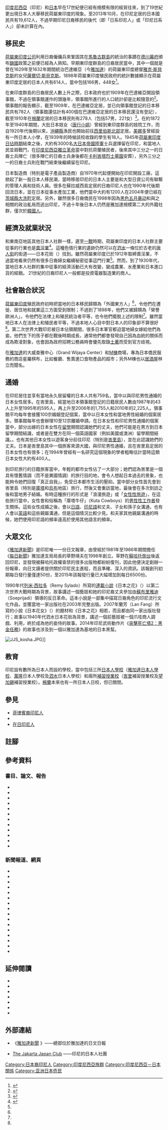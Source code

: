 {{Infobox ethnic group
|group=日裔印尼人<br>インドネシアの日本人<br>Orang Jepang di Indonesia
|population=19,612人（2019年）{{sfn|外務省（2022）}}
|regions=[[雅加達|雅加達]]、[[峇里島|峇里島]]
|langs=[[日本語|日本語]]、各種[[印尼語言|印尼語言]]
|related-c=[[日本人|日本人]]
|footnotes=上方所列出的人口數據僅包括日本國民。
}}

[[印度尼西亞|印度尼西亞]]（印尼）和[[日本|日本]]早在17世紀便已經有規模有限的經貿往來，到了19世紀更出現日本人大舉移民荷屬東印度的現象{{sfn|Damar|2005}}。至2013年10月，在印尼定居的日本國民共有19,612人{{sfn|外務省（2022）}}，不過早期印尼日裔移民的後代（即「日系印尼人」或「印尼日系人」）卻未計算在內{{sfn|目黒（2005）|p=49}}{{sfn|松尾（2004）|p=83}}。

== 移民史 ==
[[荷屬東印度公司|荷屬東印度公司]]利用日裔僱傭兵來鞏固其在[[馬魯古群島|馬魯古群島]]的統治的事蹟在[[德川幕府|德川幕府]]頒布[[日本鎖國|鎖國]]政策之前便已經為人熟知{{sfn|Worrell|2012}}。早期東印度群島的日裔居民當中，其中一個就是曾在1629年至1632年期間統治巴達維亞（今[[雅加達|雅加達]]）的荷屬東印度總督[[雅克·斯貝克斯|雅克·斯貝克斯]]的女兒[[薩爾切·斯貝克斯|薩爾切·斯貝克斯]]{{sfn|Damar|2005}}。1898年荷屬東印度殖民政府的統計數據顯示在荷屬東印度定居的日本人共有614人，當中包括166男，448女<ref name="Shiraishi 1993 8">{{harvnb|Shiraishi|Shiraishi|1993|p=8}}</ref>。

在東印度群島的日裔居民人數上升之際，日本政府也於1909年在巴達維亞開設領事館，不過在領事館運作的頭幾年，領事館所進行的人口統計卻是比較隨意的<ref>{{harvnb|Murayama|1993|p=89}}</ref>。領事館的報告顯示，截至1909年，在巴達維亞定居，並已向領事館登記的日本移民共有782人（領事館還估計有400個在巴達維亞定居的日本移民還沒有登記），截至1910年在[[棉蘭|棉蘭]]定居的日本移民則有278人（包括57男，221女）<ref name="Murayama 1993 90">{{harvnb|Murayama|1993|p=90}}</ref>。在約1872年至1940年期間，大批日本妓女（[[唐行小姐|唐行小姐]]）曾經到東印度群島的妓院工作{{sfn|Yamazaki|2005}}，而自1920年代後期以來，[[沖繩縣|沖繩縣]]漁民也開始前往[[北蘇拉威西省|西里伯斯北部]]定居。[[美娜多|美娜多]]曾經設有一所日本人小學，在1939年的時候該校收錄的學生有18人{{sfn|吹原（2007）|p=27}}。1945年[[荷屬東印度日佔時期|荷屬東印度日佔時期]]結束之後，大約有3000名[[大日本帝國陸軍|大日本帝國陸軍]]士兵選擇留在印尼，和當地人民並肩戰鬥，在[[印度尼西亞獨立革命|印度尼西亞獨立革命]]當中對抗荷蘭殖民者，後來其中三分之一的日裔士兵陣亡（很多陣亡的日裔士兵身後都在[[卡利峇塔烈士墓園|卡利峇塔烈士墓園]]安葬），另外三分之一的日裔士兵則在戰鬥結束後繼續留在印尼{{sfn|畠山、保阪（2004）|pp=676–677}}{{sfn|共同通信社（2008）}}。

日本製造商（特別是電子產品製造商）自1970年代起便開始在印尼開設工廠，這掀起了新一股日本人移民潮，當時移居印尼的日本人主要是和大型日資公司有聯繫的管理人員和技術人員{{sfn|The Jakarta Post|2008}}。很多在蘇拉威西島定居的日裔印尼人也在1990年代後期回流日本，並在日本從事水產加工業{{sfn|目黒（2005）|p=50}}，他們當中大約有1200人在2004年便已經在[[茨城縣|茨城縣]][[大洗町|大洗町]]定居{{sfn|目黒（2005）|p=62}}。另外，雖然很多日裔僑民在1998年因為[[黑色五月暴动|黑色五月暴动]]和與之相關的政治亂局而逃出印尼{{sfn|Hara|2009}}，不過十年後日本人仍然是雅加達規模第二大的外籍社群，僅次於[[韓裔印尼人|韓國人]]{{sfn|The Jakarta Post|2008}}。

== 經濟及就業狀況 ==
和東南亞地區其他日本人社群一樣，遲至[[第一次世界大戰|一戰]]時期，荷屬東印度的日本人社群主要從事的行業也是[[性交易|賣淫業]]<ref name="Shiraishi 1993 9">{{harvnb|Shiraishi|Shiraishi|1993|p=9}}</ref>。這種色情行業的遺跡仍然可以在[[泗水_(印尼)|泗水]]一條位於古老的[[唐人街|唐人街]]的街道——日本花街（{{lang|id|Jalan Kembang Jepun}}）找到{{sfn|Omar|2004}}。雖然荷屬東印度已於1912年取締賣淫業，不過當地看來仍然有很多日裔婦女繼續秘密從事這門行業<ref name="Murayama 1993 90"/>。然而，到了1930年代，當地日本人社群的集中從事的經濟活動已大有改變，變成農業、水產業和日本進口貨的經銷{{sfn|吹原（2007）|p=27}}。 21世紀的日裔印尼人一般都是投資電器製造業的商人{{sfn|The Jakarta Post|2008}}。

== 社會融合狀況 ==
[[荷屬東印度|荷屬東印度]]殖民政府初時把當地的日本移民歸類為「外國東方人」<ref name="Shiraishi 1993 8"/>，令他們在遷徙、居住地和就業這三方面受到限制；不過到了1898年，他們又被歸類為「榮譽歐洲人」，令他們在法律上和殖民統治者平等，也令他們擺脫上述的限制<ref name="Shiraishi 1993 9"/>。雖然當地日本人在法律上和殖民者平等，不過本地人心目中對日本人的印象卻不算很好<ref name="Shiraishi 1993 8"/>。第二次世界大戰印尼被日本佔領期間，很多日本軍官都迫當地婦女嫁給他們為妾{{sfn|Damar|2005}}。他們生下的孩子都在戰後時期成長，通常他們都會發現自己因為血統的關係而成為欺凌對象，也會因為政府招聘公務員時會優先取錄[[印尼原住民|土著]]而受到官方歧視{{sfn|吹原（2007）|p=28}}。

在[[雅加達|雅加達]]的大威查雅中心（Grand Wijaya Center）和[[M棟|M棟]]商場，專為日本僑民服務的商店星羅棋布，比如餐廳、售賣進口食物產品的超市；另外M棟也以[[居酒屋|居酒屋]]林立而聞名{{sfn|Hara|2008}}。

== 通婚 ==
在印尼居住並享有當地永久居留權的日本人共有759名，當中以與印尼男性通婚的日本女性居多{{sfn|松尾（2004）|p=83}}。在峇里島，經當地日本領事館登記的日籍居民人數由1987年的43人上升至1995年的595人，再上升至2006年的1,755人和2010年的2,225人。領事館平均每年會接獲100宗婚姻登記個案，當中以日本女性和當地男性結婚的個案居多。領事館每年也會辦理10至12宗離婚申請{{sfn|Toyota|Thang|2012|p=346}}。在日本女性和印尼男性通婚的個案當中，部分出嫁的日本女性在[[留學|留學]]期間認識她們的丈夫，他們可能是在男方到日本留學期間結識，或者是在雙方在同一個英語國家（例如美國或澳洲）留學期間結識。{{sfn|松尾（2004）|p=84}}。也有其他日本女性以遊客身分前往印尼（特別是[[峇里島|峇里島]]），並在此認識她們的丈夫。日本是峇里島其中一個旅客來源大國，與印尼男性通婚，且在峇里島定居的日本女性也有很多；在1994年曾經有一名研究這個現象的學者粗略估計當時這類日本女性大約有400人{{sfn|鈴木（1997）|p=341}}{{sfn|Yamashita|2003|pp=87, 97}}。

到印尼旅行的日籍旅客當中，年輕的都市女性佔了一大部分；她們認為峇里是一個具有懷舊情調（而不是異國情調）的旅行目的地，會令人想起日本過去的景象，也能夠令她們回復「真正自我」，免受日本都市生活的壓抑。當中部分女性首先會到峇里島（特別是[[庫塔|庫塔]]和[[烏布|烏布]]地區）旅行，然後又會重訪當地，最後會在多次到訪之後和當地男子結婚{{sfn|Yamashita|2003|p=94}}。有時這種旅行的形式是「浪漫旅遊」或「[[女性買春團|女性性旅遊]]」，在這些旅行當中，女性會和俗稱為「庫塔牛仔」（Kuta Cowboys）的[[男妓|男性]][[性工作者|性工作者]]發生關係{{sfn|Toyota|2006|pp=171–172, 178}}{{sfn|The Jakarta Globe|2010}}{{sfn|Harvey|2002}}。這些女性成婚之後，會以[[日語|日語]]、[[印尼語|印尼語]]和丈夫、子女和孫子女溝通，也有人會以[[英語|英語]]和這些親屬溝通，但是這個情況比較少見。和夫家其他親屬溝通的時候，她們使用印尼語的頻率遠高於使用其他語言的頻率{{sfn|松尾（2004）|p=87}}。

== 大眾文化 ==
《[[雅加達新聞|雅加達新聞]]》是印尼唯一一份日文報章，由曾經於1981年至1986年期間擔任《[[每日新聞|每日新聞]]》雅加達支局局長的草野靖夫在1998年創立。草野在[[蘇哈托倒台|蘇哈托倒台]]後返回印尼，並發現被蘇哈托政權查禁的很多出版物都紛紛復刊，因此他便決定創辦一份報章，向日文讀者提供關於印尼民主進程，而且準確、深入的資訊。該報創刊初期每日發行量僅達50份{{sfn|Hara|2009}}，至2015年該報發行量已大幅增加到每日6500份{{sfn|Bina Komunika Asiatama}}。

1990年代[[列米·西拉多|列米·西拉多]]（Remy Sylado）所寫的[[連載小說|連載小說]]《日本之花》（{{lang|id|''Kembang Jepun''}}）以第二次世界大戰時期為背景，故事講述一個藝妓和她的印尼裔丈夫參加由[[蘇布里雅迪|蘇布里雅迪]]（Soeprijadi）領導的反日革命。這本小說是一部集中描寫日裔角色的印尼流行文化作品，並獲當地一家出版社在2003年完整出版{{sfn|Sidik|2009}}{{sfn|Sylado|2003}}。2007年蘭芳（Lan Fang）所寫的小說《日本花女》（{{lang|id|''Perempuan Kembang Jepun''}}）的題材和《日本之花》相若，而且都由同一家出版社發行；故事以1940年代泗水日本花街為背景，講述一個前藝妓被一個爪哇商人調戲、利用，終於成為他的妾侍的故事{{sfn|Iwan|2007}}{{sfn|Lan Fang|2006}}。2014年印尼武術動作片《[[突擊死亡塔2：黑金任務|突擊死亡塔2：黑金任務]]》的故事也涉及到一個以雅加達為基地的日本黑幫{{sfn|Jenkins|2014}}。

[[File:JJS_kosha.JPG|thumb]]]]

== 教育 ==
印尼設有數所為日本人而設的學校，當中包括三所[[日本人學校|日本人學校]]（[[雅加達日本人學校|雅加達日本人學校]]、[[萬隆|萬隆]]日本人學校及[[泗水_(印尼)|泗水]]日本人學校）和兩所[[補習授業校|補習授業校]]（[[峇里|峇里]]補習授業校及[[望加錫|望加錫]]補習授業校）{{sfn|外務省（2015b）}}。[[棉蘭|棉蘭]]本來也有一所日本人日校，但已關閉{{sfn|文部科学省（2013）}}。

== 參見 ==
*[[菲律賓裔印尼人|菲律賓裔印尼人]]
*{{en-link|韓裔印尼人|Koreans in Indonesia}}
*[[在日印尼人|在日印尼人]]
{{clear}}

== 註腳 ==
{{reflist|3}}

== 參考資料 ==
=== 書目、論文、報告 ===
*{{cite book|last=Murayama|first=Yoshitada|pages=87–110|chapter=The Pattern of Economic Penetration of the Dutch East Indies|title=The Japanese in colonial Southeast Asia|volume=3|series=Southeast Asian Publications|editor-first=Saya|editor-last=Shiraishi|editor2-first=Takashi|editor2-last=Shiraishi|publisher=Cornell University|year=1993|isbn=978-0-87727-402-5|ref=harv}}
*{{cite book|last=Shiraishi|first=Saya|last2=Shiraishi|first2=Takashi|chapter=The Japanese in Colonial Southeast Asia: An Overview|pages=1–20|title=The Japanese in colonial Southeast Asia|volume=3|series=Southeast Asian Publications|editor-first=Saya|editor-last=Shiraishi|editor2-first=Takashi|editor2-last=Shiraishi|publisher=Cornell University|year=1993|isbn=978-0-87727-402-5|ref=harv}}
*{{cite book|title=Tourism consumption and representation: narratives of place and self|editor-first=Kevin|editor-last=Meethan|editor2-first=Alison|editor2-last=Anderson|editor3-first=Steven|editor3-last=Miles|chapter=Consuming Images: Female Japanese Tourists in Bali, Indonesia|pages=158–177|last=Toyota|first=Mika|isbn=978-0-85199-678-3|year=2006|publisher=CAB International|ref=harv}}
*{{cite book|first=Mika|last=Toyota|first2=Leng-Leng|last2=Thang|title=Reverse Marriage Migration': A Case Study of Japanese Brides in Bali|journal=Asian and Pacific Migration Journal|volume=21|number=3|year=2012|accessdate=2014-01-12|url=http://www.smc.org.ph/administrator/uploads/apmj_pdf/APMJ2012N3ART3.pdf|ref=harv|archive-url=https://web.archive.org/web/20140112080251/http://www.smc.org.ph/administrator/uploads/apmj_pdf/APMJ2012N3ART3.pdf|archive-date=2014-01-12|dead-url=yes}}
*{{cite book|chapter=Japanese and Balinese Tourism: Brides Heading for the Isle of the Gods|pages=[https://archive.org/details/balibeyondexplor0000yama/page/87 87]–101|last=Yamashita|first=Shinji|title=Bali and beyond: explorations in the anthropology of tourism|url=https://archive.org/details/balibeyondexplor0000yama|isbn=978-1-57181-257-5|publisher=Berghahn Books|year=2003|ref=harv}}
*{{cite book|last=Yamazaki|first=Tomoko|title=Sandakan Bordell Nr. 8: Ein verdrängtes Kapitel japanischer Frauengeschichte|editor1-first=Yukiko|editor1-last=Sumoto-Schwan|editor2-first=Friedrich B.|editor2-last=Schwan|publisher=Iudicium Verlag|location=München|date=2005|isbn=3-89129-406-9|language=de|ref=harv}}
*{{cite conference|url=http://ci.nii.ac.jp/naid/110001884843|title=<span lang="ja">日系インドネシア人の文化・言語習得：居住地決定との関連性について</span>|author={{lang|ja|鈴木一代}}|year=1997|conference={{lang|ja|日本教育心理学会第39回総会}}|book-title={{lang|ja|日本教育心理学会第39回総会発表論文集}}|publisher={{lang|ja|日本学会事務センター}}|location={{lang|ja|東京}}|pages=341–355|access-date=2016-07-18|ref={{harvid|鈴木（1997）}}|language=ja|archive-date=2019-05-22|archive-url=https://web.archive.org/web/20190522204449/https://ci.nii.ac.jp/naid/110001884843|dead-url=no}}
*{{cite book|author={{lang|ja|長洋弘}}|script-title=ja:二つの祖国に生きる—インドネシア残留日本兵乙戸昇物語|isbn=978-4-87648-225-2|year=2005|publisher={{lang|ja|草の根出版会}}|language=ja|ref={{harvid|長（2005）}}}}
*{{cite book|script-title=ja:陸軍中野学校終戦秘史|author={{lang|ja|畠山清行}}|author2={{lang|ja|保阪正康}}|ref={{harvid|畠山、保阪（2004）}}|publisher={{lang|ja|新潮社}}|year=2004|isbn=978-4-10-115522-7}}
*{{cite journal|author={{lang|ja|吹原豊}}|script-title=ja:エスニックコミュニティの成立と発展：大洗町における定住インドネシア人共同体の事例|year=2007|volume=5|journal={{lang|ja|地域文化研究}}|url=http://www.or2.fiberbit.net/kashima/pdf/article/5_2.pdf|language=ja|ref={{harvid|吹原（2007）}}|pages=21–36|access-date=2016-07-20|archive-date=2013-08-10|archive-url=https://web.archive.org/web/20130810054516/http://www.or2.fiberbit.net/kashima/pdf/article/5_2.pdf|dead-url=no}}
*{{cite journal|script-title=ja:インドネシア日系人の言語選択の実態とその要因|year=2004|volume=13|number=1|journal={{lang|ja|大阪大学言語文化学}}|author={{lang|ja|松尾慎}}|publisher={{lang|ja|大阪大学言語文化学会}}|language=ja|ref={{harvid|松尾（2004）}}|url=http://web.thu.edu.tw/shin/www/ronbun/nikkei.htm.pdf|pages=83–99|access-date=2016-07-20|archive-date=2020-10-08|archive-url=https://web.archive.org/web/20201008052419/http://web.thu.edu.tw/shin/www/ronbun/nikkei.htm.pdf|dead-url=no}}
*{{citation|author={{lang|ja|目黒潮}} |ref={{harvid|目黒（2005）}} |year=2005 |script-title=ja:茨城県大洗町における日系インドネシア人の集住化と就労構造 |journal={{lang|ja|異文化コミュニケーション研究}} |issue=17 |pages=49–78 |url=http://www.kuis.ac.jp/icci/publications/kiyo/pdfs/17/17_02.pdf |accessdate=2007-08-11 |language=ja |deadurl=yes |archiveurl=https://web.archive.org/web/20071028083233/http://www.kuis.ac.jp/icci/publications/kiyo/pdfs/17/17_02.pdf |archivedate=2007-10-28 }}

=== 新聞報道、網頁 ===
*{{cite news|url=http://www.thejakartapost.com/news/2008/03/28/changing-faces.html|periodical=The Jakarta Post|date=2008-03-28|accessdate=2010-04-23|title=Changing Faces|archiveurl=https://web.archive.org/web/20080413131226/http://www.thejakartapost.com/news/2008/03/28/changing-faces.html|archivedate=2008-04-13|ref={{harvid|The Jakarta Post|2008}}}}
*{{cite news|url=http://www.thejakartapost.com/news/2005/05/12/mercenaries-and-sex-workers-entrepreneurs.html |date=2005-05-12 |title=Shining Japan: From mercenaries and sex workers to entrepreneurs |author=Damar Harsanto |accessdate=2010-04-23 |work=The Jakarta Post |location=Jakarta |archiveurl=https://web.archive.org/web/20150815053912/http://www.thejakartapost.com/news/2005/05/12/mercenaries-and-sex-workers-entrepreneurs.html |archivedate=2015-08-15 |ref={{harvid|Damar|2005}} |deadurl=yes }}
*{{cite news|work=The Jakarta Post |first=Chisato |last=Hara |title=Exploring 'izakaya' in Blok M |url=http://old.thejakartapost.com/community/japan3.asp |archiveurl=https://web.archive.org/web/20080423060317/http://old.thejakartapost.com/community/japan3.asp |archivedate=2008-04-23 |date=2008-04-23 |accessdate=2010-04-23 |ref=harv |deadurl=yes }}
*{{cite news |url=http://www.thejakartapost.com/news/2009/11/30/jakarta-shimbun039-a-bridge-indonesia.html |title='Jakarta Shimbun' a bridge to Indonesia |last=Hara |first=Chisato |date=2009-11-30 |work=The Jakarta Post |accessdate=2010-04-23 |ref=harv |deadurl=yes |archiveurl=https://www.webcitation.org/6VaS56p10?url=http://www.thejakartapost.com/news/2009/11/30/jakarta-shimbun039-a-bridge-indonesia.html |archivedate=2015-01-15 }}
*{{cite news|last=Harvey |first=Claire |url=http://www.thejakartapost.com/news/2002/05/05/039kuta-cowboys039-strutting-their-stuff-lovelorn-visitors.html |location=Denpasar |periodical=The Jakarta Post |date=2002-05-05 |accessdate=2010-04-26 |title='Kuta Cowboys' strutting their stuff for lovelorn visitors |ref=harv |archiveurl=https://web.archive.org/web/20160304200748/http://www.thejakartapost.com/news/2002/05/05/039kuta-cowboys039-strutting-their-stuff-lovelorn-visitors.html |archivedate=2016-03-04 |deadurl=yes }}
*{{cite news|author=Iwan Sulistiawan |title=Lang Fang: Another figure in Indonesia's literature |newspaper=The Jakarta Post |date=2007-02-20 |accessdate=2011-04-20 |url=http://www.thejakartapost.com/news/2007/02/20/lang-fang-another-figure-indonesia039s-literature.html |archiveurl=https://web.archive.org/web/20160304215551/http://www.thejakartapost.com/news/2007/02/20/lang-fang-another-figure-indonesia039s-literature.html |archivedate=2016-03-04 |ref={{harvid|Iwan|2007}} |deadurl=yes }}
*{{cite news|url=http://www.washingtonpost.com/goingoutguide/movies/the-raid-2-movie-review-a-splashy-if-convoluted-sequel/2014/04/02/73b80ba0-b4f2-11e3-b899-20667de76985_story.html|title='The Raid 2' movie review: A splashy, if convoluted, sequel|last=Jenkins|first=Mark|date=2014-04-03|work=The Washington Post|accessdate=2015-10-06|ref=harv|archive-date=2020-09-24|archive-url=https://web.archive.org/web/20200924201636/https://www.washingtonpost.com/goingoutguide/movies/the-raid-2-movie-review-a-splashy-if-convoluted-sequel/2014/04/02/73b80ba0-b4f2-11e3-b899-20667de76985_story.html|dead-url=no}}
*{{cite news|url=http://www.thejakartaglobe.com/home/new-documentary-captures-kuta-cowboys-gigolo-lifestyles/371509 |title=New Documentary Capture’s Kuta Cowboys’ Gigolo Lifestyles |date=2010-04-26 |work=The Jakarta Globe |accessdate=2010-04-26 |ref={{harvid|The Jakarta Globe|2010}} |archiveurl=https://web.archive.org/web/20121122142307/http://www.thejakartaglobe.com/home/new-documentary-captures-kuta-cowboys-gigolo-lifestyles/371509 |archivedate=2012-11-22 |deadurl=yes }}
*{{cite news|url=http://www.thejakartapost.com/news/2004/07/18/surabaya-all-together-now-kyakya-kembang-jepun.html |title=Surabaya: All together now at Kya-Kya Kembang Jepun |author=Omar Prihandono |date=2004-07-18 |publisher=The Jakarta Post |accessdate=2011-04-19 |ref={{harvid|Omar|2004}} |archiveurl=https://web.archive.org/web/20121009162324/http://www.thejakartapost.com/news/2004/07/18/surabaya-all-together-now-kyakya-kembang-jepun.html |archivedate=2012-10-09 |deadurl=yes }}
*{{cite web|url=http://news.okezone.com/read/2009/06/29/285/233827/wartawan-dan-geisha-tertawan-cinta |publisher=Media Nusantara Citra |work=OkeZone |date=2009-06-29 |accessdate=2011-04-20 |title=Wartawan dan Geisha Tertawan Cinta |author=Sidik Nugroho |archiveurl=https://web.archive.org/web/20140120125602/http://news.okezone.com/read/2009/06/29/285/233827/wartawan-dan-geisha-tertawan-cinta |archivedate=2014-01-20 |language=id |ref={{harvid|Sidik|2009}} |deadurl=yes }}
*{{cite news|first=Simon|last=Worrell|title=The world's oldest clove tree|periodical=BBC News|date=2012-06-23|accessdate=2012-06-23|url=http://www.bbc.co.uk/news/magazine-18551857|ref=harv|archive-date=2017-12-07|archive-url=https://web.archive.org/web/20171207090946/http://www.bbc.co.uk/news/magazine-18551857|dead-url=no}}
*{{cite news|url=http://sankei.jp.msn.com/culture/imperial/080119/imp0801191209001-n1.htm|script-title=ja:秋篠宮ご夫妻、英雄墓地に献花|date=2008-01-19|work={{lang|ja|産経ニュース}}|publisher={{lang|ja|共同通信社}}|language=ja|accessdate=2010-04-21|location=ジャカルタ|archiveurl=https://web.archive.org/web/20090109002451/http://sankei.jp.msn.com/culture/imperial/080119/imp0801191209001-n1.htm|archivedate=2009-01-19|ref={{harvid|共同通信社（2008）}}}}
*{{cite web|script-title=ja:インドネシア共和国基礎データ|publisher={{lang|ja|外務省}}|location={{lang|ja|東京}}|date=2022-02-24|accessdate=2022-03-24|url=http://www.mofa.go.jp/mofaj/area/indonesia/data.html|ref={{harvid|外務省（2022）}}|language=ja|archive-date=2020-04-14|archive-url=https://web.archive.org/web/20200414045729/https://www.mofa.go.jp/mofaj/area/indonesia/data.html|dead-url=no}}
*{{cite web|url=http://www.mext.go.jp/a_menu/shotou/clarinet/002/1338806.htm|script-title=ja:過去に指定・認定していた在外教育施設|date=2013-08|publisher={{lang|ja|文部科学省}}|language=ja|accessdate=2016-07-20|location={{lang|ja|東京}}|ref={{harvid|文部科学省（2013）}}|archive-date=2015-01-14|archive-url=https://www.webcitation.org/6VaP7xNWl?url=http://www.mext.go.jp/a_menu/shotou/clarinet/002/1338806.htm|dead-url=no}}
*{{cite web|url=http://www.jakartashimbun.com/free/wpage/About/|script-title=ja:新聞紹介|work={{lang|ja|じゃかるた新聞}}|publisher=PT. Bina Komunika Asiatama|language=ja|accessdate=2015-08-15|location=ジャカルタ|ref={{harvid|Bina Komunika Asiatama}}|archive-date=2021-03-25|archive-url=https://web.archive.org/web/20210325160520/https://www.jakartashimbun.com/free/wpage/about/|dead-url=no}}
*{{cite web|url=http://www.mofa.go.jp/mofaj/toko/world_school/01asia/infoC10200.html|script-title=ja:諸外国・地域の学校情報（国・地域の詳細情報）：インドネシア|date=2015-12|publisher={{lang|ja|外務省}}|language=ja|accessdate=2016-07-20|location={{lang|ja|東京}}|ref={{harvid|外務省（2015b）}}|archive-date=2020-08-13|archive-url=https://web.archive.org/web/20200813001532/https://www.mofa.go.jp/mofaj/toko/world_school/01asia/infoC10200.html|dead-url=no}}

== 延伸閱讀 ==
*{{cite book|first=Masanori|last=Yoshida|chapter=Cross-Cultural Marriage in the Global Age: Young Japanese Women in Indonesia|title=Japanese and Nikkei at Home and Abroad: Negotiating Identities in a Global World|editor-first=Nobuko|editor-last=Adachi|pages=237-262|publisher=Cambria Press|year=2010|isbn=978-1-60497-686-1}}
*{{citation|last=Astuti|first=Meta Sekar Puji|title=Apakah mereka mata-mata? Orang-orang Jepang di Indonesia, 1868- 1942|location=Yogyakarta|publisher=Ombak|year=2008|isbn=978-979-3472-83-6|oclc=222248003|language=id}}
*{{cite book|title=Perempuan Kembang Jepun|isbn=978-979-22-2404-7|oclc=79853543|author=Lan Fang|publisher=Gramedia Pustaka Utama|year=2006|language=id|ref=harv}}
*{{cite book|last=Sylado|first=Remy|title=Kembang Jepun|publisher=Gramedia Pustaka Utama|year=2003|isbn=978-979-22-0137-6|oclc=66408790|language=id|ref=harv}}
*{{cite book |author={{lang|ja|鈴木一代}} |url=http://ci.nii.ac.jp/lognavi?name=nels&lang=en&type=pdf&id=ART0007283220 |script-title=ja:日本-インドネシア国際児の言語・文化習得についての一考察 |archiveurl=https://www.webcitation.org/6XeYsY6BT?url=http://ci.nii.ac.jp/els/110004529068.pdf?id=ART0007283220 |archivedate=2015-04-09 |journal={{lang|ja|埼玉学園大学紀要. 人間学部篇}} |issue={{lang|ja|創刊号}} |page=1-11 |publisher={{lang|ja|埼玉学園大学人間学部}} |date=2001-12 |language=ja |deadurl=yes }}
*{{cite book|script-title=ja:二つの祖国を生きた・日系インドネシア人|author={{lang|ja|栃窪宏男}}|publisher={{lang|ja|サイマル出版会}}|year=1983|isbn=978-4-377-20609-8|language=ja|ref=CITEREFTochikubo1983}}
*{{cite book|script-title=ja:戦後アジアにおける日本人団体ー引揚げから企業進出まで|editor1={{lang|ja|{{ja-link|小林英夫 (經濟學家)|小林英夫 (経済学者)|小林英夫}}}}|editor2={{lang|ja|[[柴田善雅|柴田善雅]]}}|editor3={{lang|ja|吉田千之輔}}|author={{lang|ja|内野好郎}}|year=2008|isbn=978-4-8433-2749-4|publisher=ゆまに書房|language=ja|ref=CITEREFUchino2008}}

== 外部連結 ==
*{{ja}}《[http://www.jakartashimbun.com/ 雅加達新聞] {{Wayback|url=http://www.jakartashimbun.com/ |date=20210325023321 }}》——總部位於雅加達的日文日報
*{{ja}}[http://www.jjc.or.id/ The Jakarta Japan Club] {{Wayback|url=http://www.jjc.or.id/ |date=20210125212506 }}——印尼的日本人社團

{{日本僑民}}
[[Category:日本裔印尼人|Category:日本裔印尼人]]
[[Category:印度尼西亞族群|Category:印度尼西亞族群]]
[[Category:印度尼西亞－日本關係|Category:印度尼西亞－日本關係]]
[[Category:亚洲日本侨民|Category:亚洲日本侨民]]